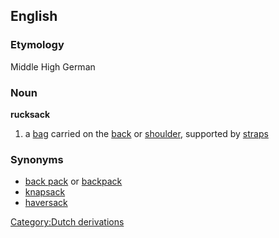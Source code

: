 ==English==
===Etymology===
Middle High German
===Noun===
'''rucksack'''
# a [[bag]] carried on the [[back]] or [[shoulder]], supported by [[strap]]s
===Synonyms===
* [[back pack]] or [[backpack]]
* [[knapsack]]
* [[haversack]]
[[Category:Dutch derivations]]